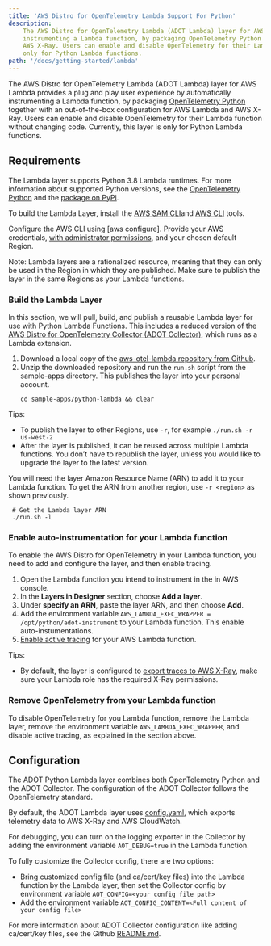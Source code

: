 ```yaml
---
title: 'AWS Distro for OpenTelemetry Lambda Support For Python'
description:
    The AWS Distro for OpenTelemetry Lambda (ADOT Lambda) layer for AWS Lambda provides a plug and play user experience by automatically 
    instrumenting a Lambda function, by packaging OpenTelemetry Python together with an out-of-the-box configuration for AWS Lambda and 
    AWS X-Ray. Users can enable and disable OpenTelemetry for their Lambda function without changing code. Currently, this layer is 
    only for Python Lambda functions.
path: '/docs/getting-started/lambda'
---
```




The AWS Distro for OpenTelemetry Lambda (ADOT Lambda) layer for AWS Lambda provides a plug and play user experience by automatically 
instrumenting a Lambda function, by packaging [OpenTelemetry Python](https://github.com/open-telemetry/opentelemetry-python) together 
with an out-of-the-box configuration for AWS Lambda and AWS X-Ray. Users can enable and disable OpenTelemetry for their Lambda function 
without changing code. Currently, this layer is only for Python Lambda functions.

<SectionSeparator />

## Requirements

The Lambda layer supports Python 3.8 Lambda runtimes. For more information about supported Python versions, see the 
[OpenTelemetry Python](https://github.com/open-telemetry/opentelemetry-python/blob/master/README.md#supported-runtimes) and the [package on PyPi](https://pypi.org/project/opentelemetry-api/).

To build the Lambda Layer, install the [AWS SAM CLI](https://docs.aws.amazon.com/serverless-application-model/latest/developerguide/serverless-sam-cli-install.html)and 
[AWS CLI](https://docs.aws.amazon.com/cli/latest/userguide/install-cliv2.html) tools.

Configure the AWS CLI using [aws configure]. Provide your AWS credentials, 
[with administrator permissions](https://docs.aws.amazon.com/serverless-application-model/latest/developerguide/serverless-sam-cli-install-mac.html#serverless-sam-cli-install-mac-iam-permissions), 
and your chosen default Region.

Note: Lambda layers are a rationalized resource, meaning that they can only be used in the Region in which they are published. Make sure to publish 
the layer in the same Regions as your Lambda functions.

<SubSectionSeparator />

### Build the Lambda Layer 

In this section, we will pull, build, and publish a reusable Lambda layer for use with Python Lambda Functions. This includes a reduced version of the 
[AWS Distro for OpenTelemetry Collector (ADOT Collector)](https://github.com/aws-observability/aws-otel-collector), which runs as a Lambda extension.

1. Download a local copy of the [aws-otel-lambda repository from Github](https://github.com/aws-observability/aws-otel-lambda/archive/main.zip).
2. Unzip the downloaded repository and run the `run.sh` script from the sample-apps directory. This publishes the layer into your personal account.
    ```
    cd sample-apps/python-lambda && clear
    ```

Tips:
* To publish the layer to other Regions, use  `-r`, for example `./run.sh -r us-west-2`
* After the layer is published, it can be reused across multiple Lambda functions. You don’t have to republish the layer, unless you would like to upgrade the layer to the latest version.

You will need the layer Amazon Resource Name (ARN) to add it to your Lambda function. To get the ARN from another region, use `-r <region>` as shown previously.

```
 # Get the Lambda layer ARN
 ./run.sh -l 
```

<SubSectionSeparator />

### Enable auto-instrumentation for your Lambda function

To enable the AWS Distro for OpenTelemetry in your Lambda function, you need to add and configure the layer, and then enable tracing.

1. Open the Lambda function you intend to instrument in the in AWS console. 
2. In the **Layers in Designer** section, choose **Add a layer**.
3.  Under **specify an ARN**, paste the layer ARN, and then choose **Add**.
4. Add the environment variable `AWS_LAMBDA_EXEC_WRAPPER = /opt/python/adot-instrument` to your Lambda function. This enable auto-instumentations.
5. [Enable active tracing](https://docs.aws.amazon.com/lambda/latest/dg/services-xray.html) for your AWS Lambda function.

Tips:

* By default, the layer is configured to 
[export traces to AWS X-Ray](https://github.com/aws-observability/aws-otel-lambda/blob/main/sample-apps/python-lambda/template.yml#L23), 
make sure your Lambda role has the required X-Ray permissions.

<SubSectionSeparator />

### Remove OpenTelemetry from your Lambda function

To disable OpenTelemetry for you Lambda function, remove the Lambda layer, remove the environment 
variable `AWS_LAMBDA_EXEC_WRAPPER`, and disable active tracing, as explained in the section above.

<SectionSeparator />

## Configuration 

The ADOT Python Lambda layer combines both OpenTelemetry Python and the ADOT Collector. The configuration of the ADOT Collector follows the OpenTelemetry standard.

By default, the ADOT Lambda layer uses [config.yaml](https://github.com/aws-observability/aws-otel-lambda/blob/main/extensions/aoc-extension/config.yaml), 
which exports telemetry data to AWS X-Ray and AWS CloudWatch.

For debugging, you can turn on the logging exporter in the Collector by adding the environment variable `AOT_DEBUG=true` in the Lambda function.

To fully customize the Collector config, there are two options:
* Bring customized config file (and ca/cert/key files) into the Lambda function by the Lambda layer, then set the Collector config by environment variable `AOT_CONFIG=<your config file path>`
* Add the environment variable `AOT_CONFIG_CONTENT=<Full content of your config file>`

For more information about ADOT Collector configuration like adding ca/cert/key files, see the Github 
[README.md](https://github.com/aws-observability/aws-otel-lambda/blob/main/extensions/sample-aoc-config/README.md).





